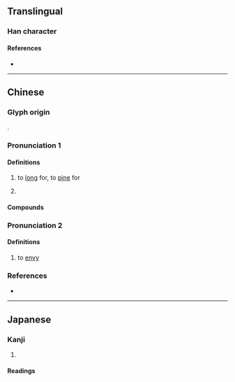 {{character info}}
==Translingual==

===Han character===
{{Han char|rn=38|rad=女|as=11|sn=14|four=47422|canj=VSMH|ids=⿰女翏}}

====References====
* {{Han ref|kx=0270.130|dkj=06669|dj=0538.090|hdz=21078.150|uh=5AEA|ud=23274|bh=E16F|bd=57711}}

----

==Chinese==
{{zh-forms}}

===Glyph origin===
{{Han etym}}
{{Han compound|女|翏|ls=psc|c1=s|c2=p}}.

===Pronunciation 1===
{{zh-pron
|m=lào
|c=lou6
|mc=2
|oc=2
|ma=
|cat=v,pn
}}

====Definitions====
{{zh-hanzi}}

# {{zh-o}} to [[long]] for, to [[pine]] for
# {{surname|zh}}

====Compounds====
{{zh-der|戀嫪|嫪毐|婟嫪}}

===Pronunciation 2===
{{zh-pron
|m=láo
|c=lou4
|mc=1
|oc=1
|cat=v
}}

====Definitions====
{{zh-hanzi}}

# {{zh-hg}} to [[envy]]

===References===
* {{R:yue:Hanzi}}

----

==Japanese==

===Kanji===
{{ja-kanji|grade=|rs=女11}}

# {{rfdef|ja|sort=女11}}

====Readings====
{{ja-readings
|on=ろう<らう
|kun=こいした-う<こひした-ふ, なや-む
}}